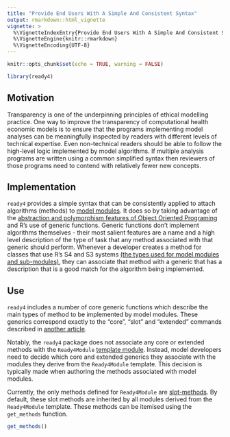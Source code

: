 ```yaml
---
title: "Provide End Users With A Simple And Consistent Syntax"
output: rmarkdown::html_vignette
vignette: >
  %\VignetteIndexEntry{Provide End Users With A Simple And Consistent Syntax}
  %\VignetteEngine{knitr::rmarkdown}
  %\VignetteEncoding{UTF-8}
---
```


```r
knitr::opts_chunk$set(echo = TRUE, warning = FALSE)
```
```r
library(ready4) 
```

## Motivation
Transparency is one of the underpinning principles of ethical modelling practice. One way to improve the transparency of computational health economic models is to ensure that the programs implementing model analyses can be meaningfully inspected by readers with different levels of technical expertise. Even non-technical readers should be able to follow the high-level logic implemented by model algorithms. If multiple analysis programs are written using a common simplified syntax then reviewers of those programs need to contend with relatively fewer new concepts. 

## Implementation
`ready4` provides a simple syntax that can be consistently applied to attach algorithms (methods) to [model modules](https://www.ready4-dev.com/docs/tutorials/develop-models/modularity/). It does so by taking advantage of the [abstraction and polymorphism features of Object Oriented Programing](https://www.ready4-dev.com/docs/framework/implementation/paradigm/object-oriented/#transparent-computational-models) and R's use of generic functions. Generic functions don't implement algorithms themselves - their most salient features are a name and a high level description of the type of task that any method associated with that generic should perform. Whenever a developer creates a method for classes that use R's S4 and S3 systems [(the types used for model modules and sub-modules)](https://www.ready4-dev.com/docs/tutorials/develop-models/modularity/#implementation), they can associate that method with a generic that has a description that is a good match for the algorithm being implemented.

## Use
`ready4` includes a number of core generic functions which describe the main types of method to be implemented by model modules. These generics correspond exactly to the "core", "slot" and "extended" commands described in [another article](https://www.ready4-dev.com/docs/tutorials/use-models/authoring-analyses/commands/).

Notably, the `ready4` package does not associate any core or extended methods with the `Ready4Module` [template module](https://www.ready4-dev.com/docs/tutorials/develop-models/modularity/). Instead, model developers need to decide which core and extended generics they associate with the modules they derive from the `Ready4Module` template. This decision is typically made when authoring the methods associated with model modules.

Currently, the only methods defined for `Ready4Module` are [slot-methods](https://www.ready4-dev.com/docs/tutorials/use-models/authoring-analyses/commands/). By default, these slot methods are inherited by all modules derived from the `Ready4Module` template.  These methods can be itemised using the `get_methods` function. 

```r
get_methods()
```







